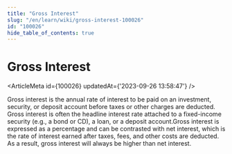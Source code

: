 ```yaml
---
title: "Gross Interest"
slug: "/en/learn/wiki/gross-interest-100026"
id: "100026"
hide_table_of_contents: true
---
```



# Gross Interest

<ArticleMeta id={100026} updatedAt={'2023-09-26 13:58:47'} />
<div className='border-solid border-b border-t-0 my-4 border-[var(--ifm-color-gray-300)]' />

Gross interest is the annual rate of interest to be paid on an investment, security, or deposit account before taxes or other charges are deducted. Gross interest is often the headline interest rate attached to a fixed-income security (e.g., a bond or CD), a loan, or a deposit account.Gross interest is expressed as a percentage and can be contrasted with net interest, which is the rate of interest earned after taxes, fees, and other costs are deducted. As a result, gross interest will always be higher than net interest.
